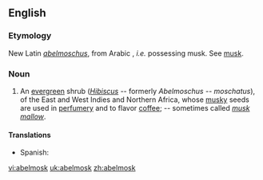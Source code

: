 ==English==

===Etymology===
New Latin ''[[abelmoschus]]'', from Arabic {{term|أبو المسك|sc=Arab|tr=abu-l-misk||father of musk}}, ''i.e.'' possessing musk. See [[musk]].

===Noun===
{{infl|en|noun}}

# {{botany}} An [[evergreen]] shrub (''[[Hibiscus]]'' -- formerly ''Abelmoschus -- moschatus''), of the East and West Indies and Northern Africa, whose [[musky]] seeds are used in [[perfumery]] and to flavor [[coffee]]; -- sometimes called ''[[musk mallow]]''.

====Translations====
{{trans-top|evergreen shrub}}
*Spanish: {{t|es|abelmosco|m}}
{{trans-mid}}
{{trans-bottom}}

[[vi:abelmosk]]
[[uk:abelmosk]]
[[zh:abelmosk]]
